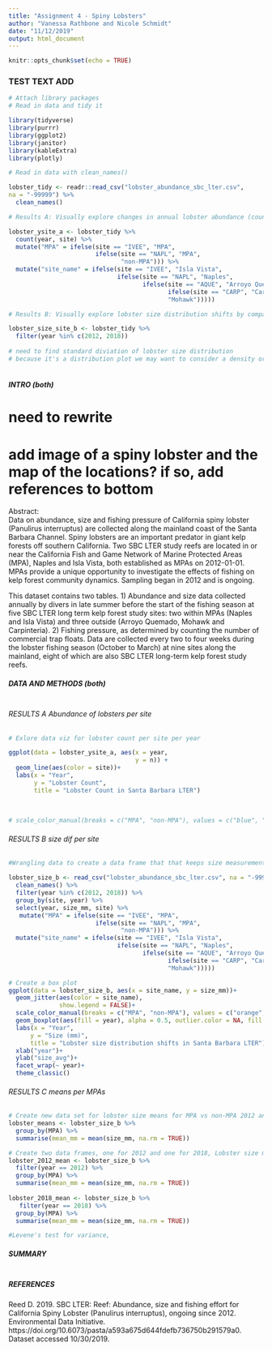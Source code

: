 ```yaml
---
title: "Assignment 4 - Spiny Lobsters"
author: "Vanessa Rathbone and Nicole Schmidt"
date: "11/12/2019"
output: html_document
---
```


```r
knitr::opts_chunk$set(echo = TRUE)
```

### TEST TEXT ADD

```r
# Attach library packages
# Read in data and tidy it

library(tidyverse)
library(purrr)
library(ggplot2)
library(janitor)
library(kableExtra)
library(plotly)

# Read in data with clean_names()

lobster_tidy <- readr::read_csv("lobster_abundance_sbc_lter.csv",
na = "-99999") %>% 
  clean_names()

# Results A: Visually explore changes in annual lobster abundance (counts) by site.

lobster_ysite_a <- lobster_tidy %>% 
  count(year, site) %>% 
  mutate("MPA" = ifelse(site == "IVEE", "MPA",
                        ifelse(site == "NAPL", "MPA",
                               "non-MPA"))) %>% 
  mutate("site_name" = ifelse(site == "IVEE", "Isla Vista",
                              ifelse(site == "NAPL", "Naples",
                                     ifelse(site == "AQUE", "Arroyo Quemado",
                                            ifelse(site == "CARP", "Carpenteria",
                                            "Mohawk")))))

# Results B: Visually explore lobster size distribution shifts by comparing lobster sizes in 2012 and 2018

lobster_size_site_b <- lobster_tidy %>%
  filter(year %in% c(2012, 2018))
  
# need to find standard diviation of lobster size distribution 
# because it's a distribution plot we may want to consider a density or histogram plot
  

```

##### INTRO (both)
# need to rewrite
# add image of a spiny lobster and the map of the locations? if so, add references to bottom

Abstract:	
Data on abundance, size and fishing pressure of California spiny lobster (Panulirus interruptus) are collected along the mainland coast of the Santa Barbara Channel. Spiny lobsters are an important predator in giant kelp forests off southern California. Two SBC LTER study reefs are located in or near the California Fish and Game Network of Marine Protected Areas (MPA), Naples and Isla Vista, both established as MPAs on 2012-01-01. MPAs provide a unique opportunity to investigate the effects of fishing on kelp forest community dynamics. Sampling began in 2012 and is ongoing.

This dataset contains two tables. 1) Abundance and size data collected annually by divers in late summer before the start of the fishing season at five SBC LTER long term kelp forest study sites: two within MPAs (Naples and Isla Vista) and three outside (Arroyo Quemado, Mohawk and Carpinteria). 2) Fishing pressure, as determined by counting the number of commercial trap floats. Data are collected every two to four weeks during the lobster fishing season (October to March) at nine sites along the mainland, eight of which are also SBC LTER long-term kelp forest study reefs.

##### DATA AND METHODS (both)
```r

```

###### RESULTS A Abundance of lobsters per site
```r

# Exlore data viz for lobster count per site per year

ggplot(data = lobster_ysite_a, aes(x = year,
                                   y = n)) +
  geom_line(aes(color = site))+
  labs(x = "Year",
       y = "Lobster Count",
       title = "Lobster Count in Santa Barbara LTER")
  
            
            
# scale_color_manual(breaks = c("MPA", "non-MPA"), values = c("blue", "orange")


```

###### RESULTS B size dif per site
```r
#Wrangling data to create a data frame that that keeps size measurements from the year 2013 and 2018. 

lobster_size_b <- read_csv("lobster_abundance_sbc_lter.csv", na = "-99999") %>% 
  clean_names() %>% 
  filter(year %in% c(2012, 2018)) %>% 
  group_by(site, year) %>% 
  select(year, size_mm, site) %>% 
   mutate("MPA" = ifelse(site == "IVEE", "MPA",
                        ifelse(site == "NAPL", "MPA",
                               "non-MPA"))) %>% 
  mutate("site_name" = ifelse(site == "IVEE", "Isla Vista",
                              ifelse(site == "NAPL", "Naples",
                                     ifelse(site == "AQUE", "Arroyo Quemado",
                                            ifelse(site == "CARP", "Carpenteria",
                                            "Mohawk")))))

# Create a box plot
ggplot(data = lobster_size_b, aes(x = site_name, y = size_mm))+
  geom_jitter(aes(color = site_name),
              show.legend = FALSE)+
  scale_color_manual(breaks = c("MPA", "non-MPA"), values = c("orange", "orange", "orange", "light blue", "light blue"))+
  geom_boxplot(aes(fill = year), alpha = 0.5, outlier.color = NA, fill = "light blue")+
  labs(x = "Year",
      y = "Size (mm)",
      title = "Lobster size distribution shifts in Santa Barbara LTER")+
  xlab("year")+
  ylab("size_avg")+
  facet_wrap(~ year)+
  theme_classic()


```

###### RESULTS C means per MPAs
```r
# Create new data set for lobster size means for MPA vs non-MPA 2012 and 2018
lobster_means <- lobster_size_b %>% 
  group_by(MPA) %>% 
  summarise(mean_mm = mean(size_mm, na.rm = TRUE))

# Create two data frames, one for 2012 and one for 2018, Lobster size means to compare size at mpa vs non-MPA sites
lobster_2012_mean <- lobster_size_b %>% 
  filter(year == 2012) %>% 
  group_by(MPA) %>% 
  summarise(mean_mm = mean(size_mm, na.rm = TRUE))
  
lobster_2018_mean <- lobster_size_b %>% 
   filter(year == 2018) %>% 
  group_by(MPA) %>% 
  summarise(mean_mm = mean(size_mm, na.rm = TRUE))

#Levene's test for variance, 

```

##### SUMMARY 
```r

```

##### REFERENCES

Reed D. 2019. SBC LTER: Reef: Abundance, size and fishing effort for California Spiny Lobster (Panulirus interruptus), ongoing since 2012. Environmental Data Initiative. https://doi.org/10.6073/pasta/a593a675d644fdefb736750b291579a0. Dataset accessed 10/30/2019.

